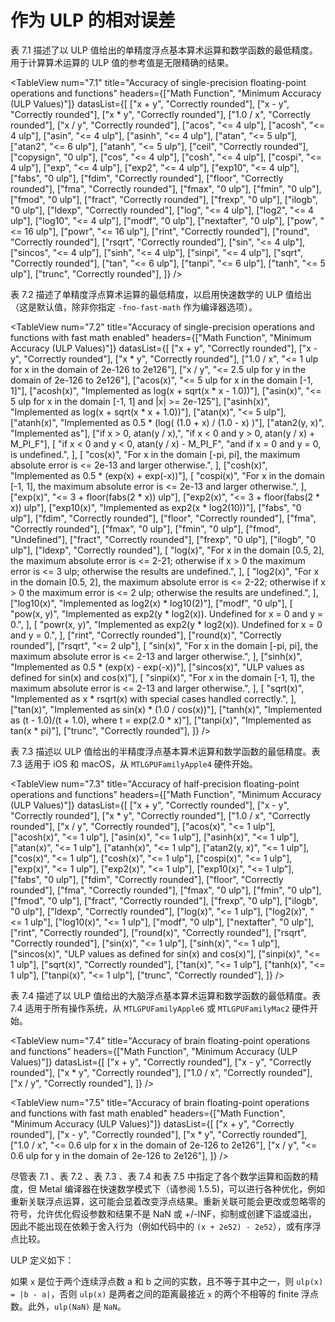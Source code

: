 # 作为 ULP 的相对误差

<ToBePolishedAfterTranslation />

<OrigninalPDF title="7.4 Relative Error as ULPs" />

表 7.1 描述了以 ULP 值给出的单精度浮点基本算术运算和数学函数的最低精度。用于计算算术运算的 ULP 值的参考值是无限精确的结果。

<TableView
  num="7.1"
  title="Accuracy of single-precision floating-point operations and functions"
  headers={["Math Function", "Minimum Accuracy (ULP Values)"]}
  datasList={[
    ["x + y", "Correctly rounded"],
    ["x - y", "Correctly rounded"],
    ["x * y", "Correctly rounded"],
    ["1.0 / x", "Correctly rounded"],
    ["x / y", "Correctly rounded"],
    ["acos", "<= 4 ulp"],
    ["acosh", "<= 4 ulp"],
    ["asin", "<= 4 ulp"],
    ["asinh", "<= 4 ulp"],
    ["atan", "<= 5 ulp"],
    ["atan2", "<= 6 ulp"],
    ["atanh", "<= 5 ulp"],
    ["ceil", "Correctly rounded"],
    ["copysign", "0 ulp"],
    ["cos", "<= 4 ulp"],
    ["cosh", "<= 4 ulp"],
    ["cospi", "<= 4 ulp"],
    ["exp", "<= 4 ulp"],
    ["exp2", "<= 4 ulp"],
    ["exp10", "<= 4 ulp"],
    ["fabs", "0 ulp"],
    ["fdim", "Correctly rounded"],
    ["floor", "Correctly rounded"],
    ["fma", "Correctly rounded"],
    ["fmax", "0 ulp"],
    ["fmin", "0 ulp"],
    ["fmod", "0 ulp"],
    ["fract", "Correctly rounded"],
    ["frexp", "0 ulp"],
    ["ilogb", "0 ulp"],
    ["ldexp", "Correctly rounded"],
    ["log", "<= 4 ulp"],
    ["log2", "<= 4 ulp"],
    ["log10", "<= 4 ulp"],
    ["modf", "0 ulp"],
    ["nextafter", "0 ulp"],
    ["pow", "<= 16 ulp"],
    ["powr", "<= 16 ulp"],
    ["rint", "Correctly rounded"],
    ["round", "Correctly rounded"],
    ["rsqrt", "Correctly rounded"],
    ["sin", "<= 4 ulp"],
    ["sincos", "<= 4 ulp"],
    ["sinh", "<= 4 ulp"],
    ["sinpi", "<= 4 ulp"],
    ["sqrt", "Correctly rounded"],
    ["tan", "<= 6 ulp"],
    ["tanpi", "<= 6 ulp"],
    ["tanh", "<= 5 ulp"],
    ["trunc", "Correctly rounded"],
  ]}
/>

表 7.2 描述了单精度浮点算术运算的最低精度，以启用快速数学的 ULP 值给出（这是默认值，除非你指定 `-fno-fast-math` 作为编译器选项）。

<TableView
  num="7.2"
  title="Accuracy of single-precision operations and functions with fast math enabled"
  headers={["Math Function", "Minimum Accuracy (ULP Values)"]}
  datasList={[
    ["x + y", "Correctly rounded"],
    ["x - y", "Correctly rounded"],
    ["x * y", "Correctly rounded"],
    ["1.0 / x", "<= 1 ulp for x in the domain of 2e-126 to 2e126"],
    ["x / y", "<= 2.5 ulp for y in the domain of 2e-126 to 2e126"],
    ["acos(x)", "<= 5 ulp for x in the domain [-1, 1]"],
    ["acosh(x)", "Implemented as log(x + sqrt(x * x - 1.0))"],
    ["asin(x)", "<= 5 ulp for x in the domain [-1, 1] and |x| >= 2e-125"],
    ["asinh(x)", "Implemented as log(x + sqrt(x * x + 1.0))"],
    ["atan(x)", "<= 5 ulp"],
    ["atanh(x)", "Implemented as 0.5 * (log( (1.0 + x) / (1.0 - x) )"],
    ["atan2(y, x)", "Implemented as"],
    ["if x > 0, atan(y / x),", "if x < 0 and y > 0, atan(y / x) + M_PI_F"],
    [
      "if x < 0 and y < 0, atan(y / x) - M_PI_F",
      "and if x = 0 and y = 0, is undefined.",
    ],
    [
      "cos(x)",
      "For x in the domain [-pi, pi], the maximum absolute error is <= 2e-13 and larger otherwise.",
    ],
    ["cosh(x)", "Implemented as 0.5 * (exp(x) + exp(-x))"],
    [
      "cospi(x)",
      "For x in the domain [-1, 1], the maximum absolute error is <= 2e-13 and larger otherwise.",
    ],
    ["exp(x)", "<= 3 + floor(fabs(2 * x)) ulp"],
    ["exp2(x)", "<= 3 + floor(fabs(2 * x)) ulp"],
    ["exp10(x)", "Implemented as exp2(x * log2(10))"],
    ["fabs", "0 ulp"],
    ["fdim", "Correctly rounded"],
    ["floor", "Correctly rounded"],
    ["fma", "Correctly rounded"],
    ["fmax", "0 ulp"],
    ["fmin", "0 ulp"],
    ["fmod", "Undefined"],
    ["fract", "Correctly rounded"],
    ["frexp", "0 ulp"],
    ["ilogb", "0 ulp"],
    ["ldexp", "Correctly rounded"],
    [
      "log(x)",
      "For x in the domain [0.5, 2], the maximum absolute error is <= 2-21; otherwise if x > 0 the maximum error is <= 3 ulp; otherwise the results are undefined.",
    ],
    [
      "log2(x)",
      "For x in the domain [0.5, 2], the maximum absolute error is <= 2-22; otherwise if x > 0 the maximum error is <= 2 ulp; otherwise the results are undefined.",
    ],
    ["log10(x)", "Implemented as log2(x) * log10(2)"],
    ["modf", "0 ulp"],
    [
      "pow(x, y)",
      "Implemented as exp2(y * log2(x)). Undefined for x = 0 and y = 0.",
    ],
    [
      "powr(x, y)",
      "Implemented as exp2(y * log2(x)). Undefined for x = 0 and y = 0.",
    ],
    ["rint", "Correctly rounded"],
    ["round(x)", "Correctly rounded"],
    ["rsqrt", "<= 2 ulp"],
    [
      "sin(x)",
      "For x in the domain [-pi, pi], the maximum absolute error is <= 2-13 and larger otherwise.",
    ],
    ["sinh(x)", "Implemented as 0.5 * (exp(x) - exp(-x))"],
    ["sincos(x)", "ULP values as defined for sin(x) and cos(x)"],
    [
      "sinpi(x)",
      "For x in the domain [-1, 1], the maximum absolute error is <= 2-13 and larger otherwise.",
    ],
    [
      "sqrt(x)",
      "Implemented as x * rsqrt(x) with special cases handled correctly.",
    ],
    ["tan(x)", "Implemented as sin(x) * (1.0 / cos(x))"],
    ["tanh(x)", "Implemented as (t - 1.0)/(t + 1.0), where t = exp(2.0 * x)"],
    ["tanpi(x)", "Implemented as tan(x * pi)"],
    ["trunc", "Correctly rounded"],
  ]}
/>

<TableViewDataGenerator />

表 7.3 描述以 ULP 值给出的半精度浮点基本算术运算和数学函数的最低精度。表 7.3 适用于 iOS 和 macOS，从 `MTLGPUFamilyApple4` 硬件开始。

<TableView
  num="7.3"
  title="Accuracy of half-precision floating-point operations and functions"
  headers={["Math Function", "Minimum Accuracy (ULP Values)"]}
  datasList={[
    ["x + y", "Correctly rounded"],
    ["x - y", "Correctly rounded"],
    ["x * y", "Correctly rounded"],
    ["1.0 / x", "Correctly rounded"],
    ["x / y", "Correctly rounded"],
    ["acos(x)", "<= 1 ulp"],
    ["acosh(x)", "<= 1 ulp"],
    ["asin(x)", "<= 1 ulp"],
    ["asinh(x)", "<= 1 ulp"],
    ["atan(x)", "<= 1 ulp"],
    ["atanh(x)", "<= 1 ulp"],
    ["atan2(y, x)", "<= 1 ulp"],
    ["cos(x)", "<= 1 ulp"],
    ["cosh(x)", "<= 1 ulp"],
    ["cospi(x)", "<= 1 ulp"],
    ["exp(x)", "<= 1 ulp"],
    ["exp2(x)", "<= 1 ulp"],
    ["exp10(x)", "<= 1 ulp"],
    ["fabs", "0 ulp"],
    ["fdim", "Correctly rounded"],
    ["floor", "Correctly rounded"],
    ["fma", "Correctly rounded"],
    ["fmax", "0 ulp"],
    ["fmin", "0 ulp"],
    ["fmod", "0 ulp"],
    ["fract", "Correctly rounded"],
    ["frexp", "0 ulp"],
    ["ilogb", "0 ulp"],
    ["ldexp", "Correctly rounded"],
    ["log(x)", "<= 1 ulp"],
    ["log2(x)", "<= 1 ulp"],
    ["log10(x)", "<= 1 ulp"],
    ["modf", "0 ulp"],
    ["nextafter", "0 ulp"],
    ["rint", "Correctly rounded"],
    ["round(x)", "Correctly rounded"],
    ["rsqrt", "Correctly rounded"],
    ["sin(x)", "<= 1 ulp"],
    ["sinh(x)", "<= 1 ulp"],
    ["sincos(x)", "ULP values as defined for sin(x) and cos(x)"],
    ["sinpi(x)", "<= 1 ulp"],
    ["sqrt(x)", "Correctly rounded"],
    ["tan(x)", "<= 1 ulp"],
    ["tanh(x)", "<= 1 ulp"],
    ["tanpi(x)", "<= 1 ulp"],
    ["trunc", "Correctly rounded"],
  ]}
/>

表 7.4 描述了以 ULP 值给出的大脑浮点基本算术运算和数学函数的最低精度。表 7.4 适用于所有操作系统，从 `MTLGPUFamilyApple6` 或 `MTLGPUFamilyMac2` 硬件开始。

<TableView
  num="7.4"
  title="Accuracy of brain floating-point operations and functions"
  headers={["Math Function", "Minimum Accuracy (ULP Values)"]}
  datasList={[
    ["x + y", "Correctly rounded"],
    ["x - y", "Correctly rounded"],
    ["x * y", "Correctly rounded"],
    ["1.0 / x", "Correctly rounded"],
    ["x / y", "Correctly rounded"],
  ]}
/>

<TableView
  num="7.5"
  title="Accuracy of brain floating-point operations and functions with fast math enabled"
  headers={["Math Function", "Minimum Accuracy (ULP Values)"]}
  datasList={[
    ["x + y", "Correctly rounded"],
    ["x - y", "Correctly rounded"],
    ["x * y", "Correctly rounded"],
    ["1.0 / x", "<= 0.6 ulp for x in the domain of 2e-126 to 2e126"],
    ["x / y", "<= 0.6 ulp for y in the domain of 2e-126 to 2e126"],
  ]}
/>

尽管表 7.1 、表 7.2 、表 7.3 、表 7.4 和表 7.5 中指定了各个数学运算和函数的精度，但 Metal 编译器在快速数学模式下（请参阅 1.5.5)，可以进行各种优化，例如重新关联浮点运算，这可能会显着改变浮点结果。重新关联可能会更改或忽略零的符号，允许优化假设参数和结果不是 NaN 或 +/-INF，抑制或创建下溢或溢出，因此不能出现在依赖于舍入行为（例如代码中的 `(x + 2e52) - 2e52`），或有序浮点比较。

ULP 定义如下：

如果 `x` 是位于两个连续浮点数 a 和 b 之间的实数，且不等于其中之一，则 `ulp(x) = |b - a|`，否则 `ulp(x)` 是两者之间的距离最接近 `x` 的两个不相等的 finite 浮点数。此外，`ulp(NaN)` 是 `NaN`。
